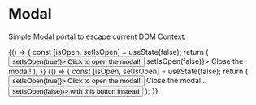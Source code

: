 
<Meta title="Core|Molecules/Modal" component={Modal} />

# Modal

Simple Modal portal to escape current DOM Context.

<Preview>
  <Story name="Modal">
    {() => {
      const [isOpen, setIsOpen] = useState(false);
      return (
        <React.Fragment>
          <Button link onClick={() => setIsOpen(true)}>
            Click to open the modal!
          </Button>
          <Modal isOpen={isOpen} closeModal={() => setIsOpen(false)}>
            Close the modal!
          </Modal>
        </React.Fragment>
      );
    }}
  </Story>
</Preview>

<Props of={Modal} />

<Preview>
  <Story name="Without Close Default">
    {() => {
      const [isOpen, setIsOpen] = useState(false);
      return (
        <React.Fragment>
          <Button link onClick={() => setIsOpen(true)}>
            Click to open the modal!
          </Button>
          <Modal isOpen={isOpen} hideDefaultCloseButton>
            Close the modal...
            <Button onClick={() => setIsOpen(false)}>
              with this button instead
            </Button>
          </Modal>
        </React.Fragment>
      );
    }}
  </Story>
</Preview>
